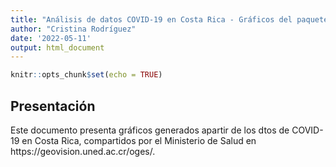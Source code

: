 ---
title: "Análisis de datos COVID-19 en Costa Rica - Gráficos del paquete base"
author: "Cristina Rodríguez"
date: '2022-05-11'
output: html_document
---

```{r setup, include=FALSE}
knitr::opts_chunk$set(echo = TRUE)
```

## Presentación  
Este documento presenta gráficos generados apartir de los dtos de COVID-19 en Costa Rica, compartidos por el Ministerio de Salud en https://geovision.uned.ac.cr/oges/.

